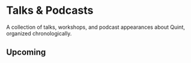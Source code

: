 
# Talks & Podcasts

A collection of talks, workshops, and podcast appearances about Quint, organized chronologically.

<VideoEmbed
  videoId="IL0ayQDTuIk"
  title="Introdução à Linguagem Quint [Portuguese]"
  presenter="Gabriela Moreira"
  event="Esquenta SE4FP"
  date="2025"
/>

<VideoEmbed
  videoId="4yaIyGbRcG5dBSGSaD3gCa"
  title="Func Prog Podcast Episode"
  presenter="Gabriela Moreira and Christoffer Ekeroth"
  event="Func Prog Podcast"
  date="2025"
  platform="spotify"
/>

<VideoEmbed
  videoId="ww046k3L2vY"
  title="Live Coding with Quint"
  presenter="Gabriela Moreira and Chad Fowler"
  event="BlueYard Capital"
  date="2025"
/>

<VideoEmbed
  videoId="bTM_ckNaVOM"
  title="Quint Launch Party"
  presenter="Gabriela Moreira"
  event="Quint's Launch Online Event"
  date="2025"
/>

<VideoEmbed
  videoId="QnmreTnSaeI"
  title="Quint: A modern and executable specification language"
  presenter="Gabriela Moreira and Diego Torres"
  event="MACROCOSM"
  date="2025"
/>

<VideoEmbed
  videoId="6a3AYcLbHlc"
  title="Specification and Model-checking of the ZKsync Governance Protocol"
  presenter="Igor Konnov"
  event="DeFi Security Summit"
  date="2024"
/>

<VideoEmbed
  videoId="_2A_6vPM8AA"
  title="Modelling and analysis of Starknet decentralization protocols in Quint"
  presenter="Josef Widder"
  event="StarknetCC"
  date="2024"
/>

<VideoEmbed
  videoId="hL4q4yWS1W8"
  title="The 3 Body Problem of Rollups"
  presenter="Adi Seredinschi"
  event="Nebular Summit"
  date="2024"
/>

<VideoEmbed
  videoId="gUhSK1u7oME"
  title="CosmWasm Contract Security"
  presenter="Ivan Gavran"
  event="AwesomWasm Hackathon"
  date="2024"
/>

<VideoEmbed
  videoId="OZIX8rs-kOA"
  title="Quint Language"
  presenter="Igor Konnov"
  event="Cosmoverse"
  date="2023"
/>

<VideoEmbed
  videoId="c4BQ7v-CQfk"
  title="Quint - Protocol Specifications Made Executable"
  presenter="Zarko Milosevic"
  event="ConsensusDays"
  date="2023"
/>

## Upcoming

<UpcomingTalk
  presenter="Ivan Gavran"
  event="Runtime Verification (RVCase)"
  eventUrl="https://rv25.isec.tugraz.at/"
  location="Graz, Austria"
  date="Sep 15, 2025"
/>

<UpcomingTalk
  presenter="Ivan Gavran"
  event="Cosmoverse"
  eventUrl="https://cosmoverse.org/"
  location="Split, Croatia"
  date="Oct 30 - Nov 1, 2025"
/>

